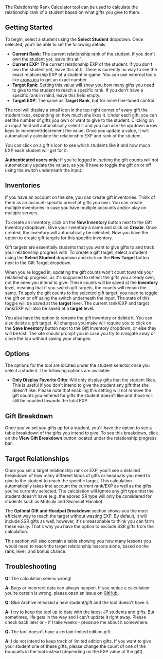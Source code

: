 The Relationship Rank Calculator tool can be used to calculate the relationship
rank of a student based on what gifts you give to them.

## Getting Started

To begin, select a student using the **Select Student** dropdown. Once selected,
you'll be able to set the following details:

- **Current Rank:** The current relationship rank of the student. If you don't
  own the student yet, leave this at 1.
- **Current EXP:** The current relationship EXP of the student. If you don't
  own the student yet, leave this at 0. There is currently no way to see the
  exact relationship EXP of a student in-game. You can use external tools like
  [arona.icu][arona-icu] to get an exact number.
- **Target Rank:** Setting this value will show you how many gifts you need to
  give to the student to reach a specific rank. If you don't have a specific
  rank in mind, leave this field empty.
- **Target EXP:** The same as **Target Rank**, but for more fine-tuned control.

The tool will display a small icon in the top right corner of every gift the
student likes, depending on how much she likes it. Under each gift, you can set
the number of gifts you own or want to give to the student. Clicking on an input
field will automatically select it and you can use the up/down arrow keys to
increment/decrement the value. Once you update a value, it will automatically
calculate the relationship EXP and rank of the student.

You can click on a gift's icon to see which students like it and how much EXP
each student will get for it.

**Authenticated users only:** If you're logged in, setting the gift counts will
not automatically update the values, as you'll have to toggle the gift on or off
using the switch underneath the input.

## Inventories

If you have an account on the site, you can create gift inventories. Think of
them as an account-specific preset of gifts you own. You can create multiple
inventories in case you have multiple accounts and/or play on multiple servers.

To create an inventory, click on the **New Inventory** button next to the Gift
Inventory dropdown. Give your inventory a name and click on **Create**. Once
created, the inventory will automatically be selected. Now you have the option
to create gift targets for this specific inventory.

Gift targets are essentially students that you want to give gifts to and track
your relationship progress with. To create a gift target, select a student using
the **Select Student** dropdown and click on the **New Target** button next to
the Gift Target dropdown.

When you're logged in, updating the gift counts won't count towards your
relationship progress, as it's supposed to reflect the gifts you already own,
not the ones you intend to give. These counts will be saved at the **inventory**
level, meaning that if you switch gift targets, the counts will remain the same.
To apply the gift counts to the selected gift target, you need to toggle the
gift on or off using the switch underneath the input. The state of this toggle
will be saved at the **target** level. The current rank/EXP and target rank/EXP
will also be saved at a **target** level.

You also have the option to rename the gift inventory or delete it. You can also
delete a gift target. All changes you make will require you to click on the
**Save Inventory** button next to the Gift Inventory dropdown, or else they will
be lost. The site should prompt you in case you try to navigate away or close
the tab without saving your changes.

## Options

The options for the tool are located under the student selector once you select
a student. The following options are available:
- **Only Display Favorite Gifts**: Will only display gifts that the student
  likes. This is useful if you don't intend to give the student any gift that
  she doesn't like. Please note that enabling this setting will not remove the
  gift counts you entered for gifts the student doesn't like and those will
  still be counted towards the total EXP.

## Gift Breakdown

Once you've set you gifts up for a student, you'll have the option to see a
table breakdown of the gifts you intend to give. To see this breakdown, click
on the **View Gift Breakdown** button located under the relationship progress
bar.

## Target Relationships

Once you set a target relationship rank or EXP, you'll see a detailed breakdown
of how many different kinds of gifts or headpats you need to give to the student
to reach the specific target. This calculation automatically takes into account
the current rank/EXP as well as the gifts you've currently selected. The
calculation will ignore any gift type that the student doesn't have (e.g. the
adored SR type will only be considered for students such as Mutsuki and Swimsuit
Hanako).

The **Optimal Gift and Headpat Breakdown** section shows you the most efficient
way to reach the target without wasting EXP. By default, it will include SSR
gifts as well, however, it's unreasonable to think you can farm these easily.
That's why you have the option to exclude SSR gifts from the calculation.

This section will also contain a table showing you how many lessons you would
need to reach the target relationship lessons alone, based on the rank, level,
and bonus chance.

## Troubleshooting

**Q:** The calculation seems wrong!

**A:** Bugs or incorrect data can always happen. If you notice a calculation
you're certain is wrong, please open an issue on [GitHub][github-issues-link].

**Q:** Blue Archive released a new student/gift and the tool doesn't have it.

**A:** I try to keep the tool up to date with the latest JP students and gifts.
But sometimes, life gets in the way and I can't update it right away. Please
check back later or - if I take weeks - pressure me about it somewhere.

**Q:** The tool doesn't have a certain limited edition gift.

**A:** I do not intend to keep track of limited edition gifts. If you want to
give your student one of these gifts, please change the count of one of the
bouquets in the tool instead (depending on the EXP value of the gift).

[github-issues-link]: https://github.com/jozsefsallai/ba-tools/issues
[arona-icu]: https://arona.icu/main
